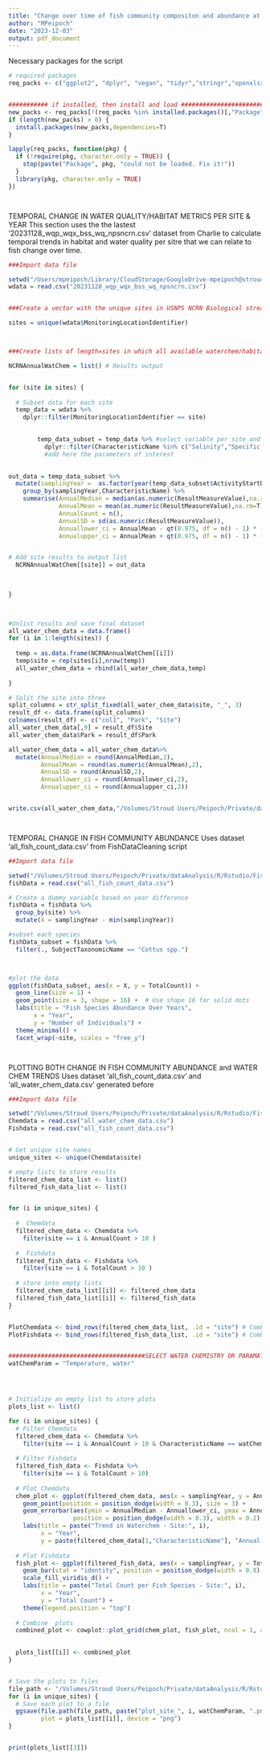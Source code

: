 ```yaml
---
title: "Change over time of fish community compositon and abundance at each site and park"
author: "MPeipoch"
date: "2023-12-03"
output: pdf_document
---
```


Necessary packages for the script
```r
# required packages
req_packs <- c("ggplot2", "dplyr", "vegan", "tidyr","stringr","openxlsx","sf","raster","trend","lubridate","FSA","cowplot")


########### if installed, then install and load ###################################
new_packs <- req_packs[!(req_packs %in% installed.packages()[,"Package"])]
if (length(new_packs) > 0) {
  install.packages(new_packs,dependencies=T)
}

lapply(req_packs, function(pkg) {
  if (!require(pkg, character.only = TRUE)) {
    stop(paste("Package", pkg, "could not be loaded. Fix it!"))
  }
  library(pkg, character.only = TRUE)
})




```



TEMPORAL CHANGE IN WATER QUALITY/HABITAT METRICS PER SITE & YEAR
This section uses the  the lastest '20231128_wqp_wqx_bss_wq_npsncrn.csv' dataset from Charlie to calculate temporal trends in habitat and water quality per sitre that we can relate to fish change over time. 
```r

###Import data file 

setwd("/Users/mpeipoch/Library/CloudStorage/GoogleDrive-mpeipoch@stroudcenter.org/My Drive/NPS_FishDataAnalysis")
wdata = read.csv("20231128_wqp_wqx_bss_wq_npsncrn.csv")


###Create a vector with the unique sites in USNPS NCRN Biological stream survey

sites = unique(wdata$MonitoringLocationIdentifier)



###Create lists of length=sites in which all available waterchem/habitat data and summary metrics per site is stored in a unique format and file

NCRNAnnualWatChem = list() # Results output


for (site in sites) {
  
  # Subset data for each site
  temp_data = wdata %>% 
    dplyr::filter(MonitoringLocationIdentifier == site)

    
        temp_data_subset = temp_data %>% #select variable per site and method 
          dplyr::filter(CharacteristicName %in% c("Salinity","Specific conductance","Temperature, water"))
          #add here the parameters of interest

 
out_data = temp_data_subset %>%
  mutate(samplingYear =  as.factor(year(temp_data_subset$ActivityStartDate))) %>%
    group_by(samplingYear,CharacteristicName) %>%
    summarise(AnnualMedian = median(as.numeric(ResultMeasureValue),na.rm=T),
              AnnualMean = mean(as.numeric(ResultMeasureValue),na.rm=T),
              AnnualCount = n(),
              AnnualSD = sd(as.numeric(ResultMeasureValue)),
              Annuallower_ci = AnnualMean - qt(0.975, df = n() - 1) * (AnnualSD / sqrt(n())),
              Annualupper_ci = AnnualMean + qt(0.975, df = n() - 1) * (AnnualSD / sqrt(n())))


# Add site results to output list
  NCRNAnnualWatChem[[site]] = out_data 
  

        
}        
       


#Unlist results and save final dataset
all_water_chem_data = data.frame()
for (i in 1:length(sites)) {
  
  temp = as.data.frame(NCRNAnnualWatChem[[i]]) 
  temp$site = rep(sites[i],nrow(temp))
  all_water_chem_data = rbind(all_water_chem_data,temp)
    
}

# Split the site into three 
split_columns = str_split_fixed(all_water_chem_data$site, "_", 3)
result_df <- data.frame(split_columns)
colnames(result_df) <- c("col1", "Park", "Site")
all_water_chem_data[,9] = result_df$Site
all_water_chem_data$Park = result_df$Park

all_water_chem_data = all_water_chem_data%>%
  mutate(AnnualMedian = round(AnnualMedian,2),
         AnnualMean = round(as.numeric(AnnualMean),2),
         AnnualSD = round(AnnualSD,2),
         Annuallower_ci = round(Annuallower_ci,2),
         Annualupper_ci = round(Annualupper_ci,2))


write.csv(all_water_chem_data,"/Volumes/Stroud Users/Peipoch/Private/dataAnalysis/R/Rstudio/FishAnalysisNCRN/Datasets/all_water_chem_data.csv")




```




TEMPORAL CHANGE IN FISH COMMUNITY ABUNDANCE
Uses dataset 'all_fish_count_data.csv' from FishDataCleaning script 
```r


##Import data file 

setwd("/Volumes/Stroud Users/Peipoch/Private/dataAnalysis/R/Rstudio/FishAnalysisNCRN/Datasets/")
fishData = read.csv("all_fish_count_data.csv")

# Create a dummy variable based on year difference
fishData = fishData %>%
  group_by(site) %>%
  mutate(X = samplingYear - min(samplingYear))

#subset each species
fishData_subset = fishData %>%
  filter(., SubjectTaxonomicName == "Cottus spp.")



#plot the data
ggplot(fishData_subset, aes(x = X, y = TotalCount)) +
  geom_line(size = 1) +
  geom_point(size = 3, shape = 16) +  # Use shape 16 for solid dots
  labs(title = "Fish Species Abundance Over Years",
       x = "Year",
       y = "Number of Individuals") +
  theme_minimal() +
  facet_wrap(~site, scales = "free_y")




```




PLOTTING BOTH CHANGE IN FISH COMMUNITY ABUNDANCE and WATER CHEM TRENDS
Uses dataset 'all_fish_count_data.csv' and 'all_water_chem_data.csv' generated before
```r
###Import data file 

setwd("/Volumes/Stroud Users/Peipoch/Private/dataAnalysis/R/Rstudio/FishAnalysisNCRN/Datasets/")
Chemdata = read.csv("all_water_chem_data.csv")
Fishdata = read.csv("all_fish_count_data.csv")


# Get unique site names
unique_sites <- unique(Chemdata$site)

# empty lists to store results
filtered_chem_data_list <- list()
filtered_fish_data_list <- list()


for (i in unique_sites) {
  
  #  Chemdata
  filtered_chem_data <- Chemdata %>%
    filter(site == i & AnnualCount > 10 )
  
  #  Fishdata
  filtered_fish_data <- Fishdata %>%
    filter(site == i & TotalCount > 10 )
  
  # store into empty lists
  filtered_chem_data_list[[i]] <- filtered_chem_data
  filtered_fish_data_list[[i]] <- filtered_fish_data
}


PlotChemdata <- bind_rows(filtered_chem_data_list, .id = "site") # Combine results into data frame
PlotFishdata <- bind_rows(filtered_fish_data_list, .id = "site") # Combine results into data frame


######################################SELECT WATER CHEMISTRY OR PARAMATER OF INTEREST#########################################
watChemParam = "Temperature, water"




# Initialize an empty list to store plots
plots_list <- list()

for (i in unique_sites) {
  # Filter Chemdata
  filtered_chem_data <- Chemdata %>%
    filter(site == i & AnnualCount > 10 & CharacteristicName == watChemParam)
  
  # Filter Fishdata
  filtered_fish_data <- Fishdata %>%
    filter(site == i & TotalCount > 10)
  
  # Plot Chemdata
  chem_plot <- ggplot(filtered_chem_data, aes(x = samplingYear, y = AnnualMedian)) +
    geom_point(position = position_dodge(width = 0.3), size = 3) +
    geom_errorbar(aes(ymin = AnnualMedian - Annuallower_ci, ymax = AnnualMedian + Annualupper_ci),
                  position = position_dodge(width = 0.3), width = 0.2) +
    labs(title = paste("Trend in Waterchem - Site:", i),
         x = "Year",
         y = paste(filtered_chem_data[1,"CharacteristicName"], "Annual Median with CI"))
  
  # Plot Fishdata
  fish_plot <- ggplot(filtered_fish_data, aes(x = samplingYear, y = TotalCount, fill = SubjectTaxonomicName)) +
    geom_bar(stat = "identity", position = position_dodge(width = 0.8), width = 0.7) +
    scale_fill_viridis_d() + 
    labs(title = paste("Total Count per Fish Species - Site:", i),
         x = "Year",
         y = "Total Count") +
    theme(legend.position = "top")
  
  # Combine  plots 
  combined_plot <- cowplot::plot_grid(chem_plot, fish_plot, ncol = 1, align = "v", labels = "AUTO")
  

  plots_list[[i]] <- combined_plot
}


# Save the plots to files 
file_path <- "/Volumes/Stroud Users/Peipoch/Private/dataAnalysis/R/Rstudio/FishAnalysisNCRN/Figures/FishChembySite"
for (i in unique_sites) {
  # Save each plot to a file
  ggsave(file.path(file_path, paste("plot_site_", i, watChemParam, ".png", sep = "")),
         plot = plots_list[[i]], device = "png")
}


print(plots_list[[3]])

```

